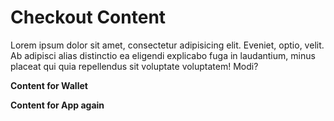 
<ContentBlock filePath="src/App.tsx" highlight="1,4-6,11">

  # Checkout Content

Lorem ipsum dolor sit amet, consectetur adipisicing elit. Eveniet, optio, velit. Ab adipisci alias distinctio ea eligendi explicabo fuga in laudantium, minus placeat qui quia repellendus sit voluptate voluptatem! Modi?

</ContentBlock>

<Webpack5 />

<ContentBlock filePath="src/wallet/Wallet.tsx" highlight="49-53">

**Content for Wallet**

</ContentBlock>

<ContentBlock filePath="src/App.tsx">

  **Content for App again**

</ContentBlock>
